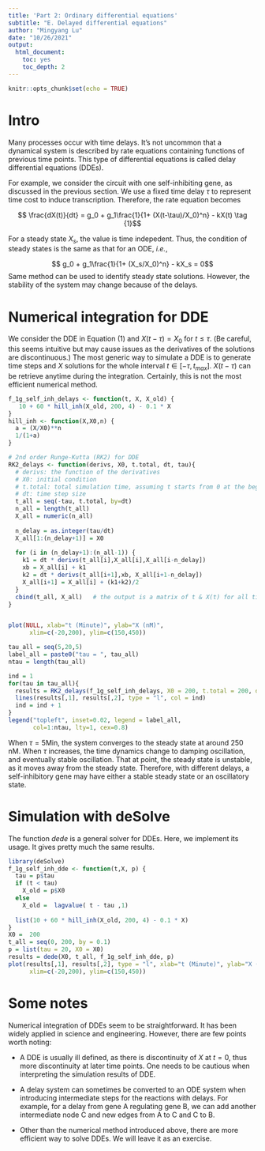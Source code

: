 ```yaml
---
title: 'Part 2: Ordinary differential equations'
subtitle: "E. Delayed differential equations"
author: "Mingyang Lu"
date: "10/26/2021"
output:
  html_document:
    toc: yes
    toc_depth: 2
---
```


```r
knitr::opts_chunk$set(echo = TRUE)
```

# Intro

Many processes occur with time delays. It's not uncommon that a dynamical system is described by rate equations containing functions of previous time points. This type of differential equations is called delay differential equations (DDEs). 

For example, we consider the circuit with one self-inhibiting gene, as discussed in the previous section. We use a fixed time delay $\tau$ to represent time cost to induce transcription. Therefore, the rate equation becomes 

$$ \frac{dX(t)}{dt} = g_0 + g_1\frac{1}{1+ (X(t-\tau)/X_0)^n} - kX(t) \tag {1}$$

For a steady state $X_s$, the value is time indepedent. Thus, the condition of steady states is the same as that for an ODE, *i.e.*,

$$ g_0 + g_1\frac{1}{1+ (X_s/X_0)^n} - kX_s = 0$$
Same method can be used to identify steady state solutions. However, the stability of the system may change because of the delays. 

# Numerical integration for DDE
We consider the DDE in Equation (1) and $X(t - \tau) = X_0$ for $t \leq \tau$. (Be careful, this seems intuitive but may cause issues as the derivatives of the solutions are discontinuous.) The most generic way to simulate a DDE is to generate time steps and $X$ solutions for the whole interval $t \in [-\tau, t_{max}]$. $X(t-\tau)$ can be retrieve anytime during the integration. Certainly, this is not the most efficient numerical method. 

``` r
f_1g_self_inh_delays <- function(t, X, X_old) {
   10 + 60 * hill_inh(X_old, 200, 4) - 0.1 * X
}
hill_inh <- function(X,X0,n) {
  a = (X/X0)**n
  1/(1+a)
}

# 2nd order Runge-Kutta (RK2) for DDE
RK2_delays <- function(derivs, X0, t.total, dt, tau){
  # derivs: the function of the derivatives 
  # X0: initial condition
  # t.total: total simulation time, assuming t starts from 0 at the beginning
  # dt: time step size 
  t_all = seq(-tau, t.total, by=dt)
  n_all = length(t_all)
  X_all = numeric(n_all)
  
  n_delay = as.integer(tau/dt)
  X_all[1:(n_delay+1)] = X0
  
  for (i in (n_delay+1):(n_all-1)) {
    k1 = dt * derivs(t_all[i],X_all[i],X_all[i-n_delay])
    xb = X_all[i] + k1
    k2 = dt * derivs(t_all[i+1],xb, X_all[i+1-n_delay])
    X_all[i+1] = X_all[i] + (k1+k2)/2
  }
  cbind(t_all, X_all)   # the output is a matrix of t & X(t) for all time steps
}


plot(NULL, xlab="t (Minute)", ylab="X (nM)",
      xlim=c(-20,200), ylim=c(150,450))

tau_all = seq(5,20,5)
label_all = paste0("tau = ", tau_all)
ntau = length(tau_all)

ind = 1
for(tau in tau_all){
  results = RK2_delays(f_1g_self_inh_delays, X0 = 200, t.total = 200, dt = 0.1, tau)
  lines(results[,1], results[,2], type = "l", col = ind)
  ind = ind + 1
}
legend("topleft", inset=0.02, legend = label_all,
       col=1:ntau, lty=1, cex=0.8)
```

When $\tau = 5 \text{Min}$, the system converges to the steady state at around 250 nM. When $\tau$ increases, the time dynamics change to damping oscillation, and eventually stable oscillation. That at point, the steady state is unstable, as it moves away from the steady state. Therefore, with different delays, a self-inhibitory gene may have either a stable steady state or an oscillatory state. 

# Simulation with deSolve

The function *dede* is a general solver for DDEs. Here, we implement its usage. It gives pretty much the same results.
``` r
library(deSolve)
f_1g_self_inh_dde <- function(t,X, p) {
  tau = p$tau
  if (t < tau)
    X_old = p$X0
  else
    X_old =  lagvalue( t - tau ,1)
  
  list(10 + 60 * hill_inh(X_old, 200, 4) - 0.1 * X)
}
X0 =  200
t_all = seq(0, 200, by = 0.1)
p = list(tau = 20, X0 = X0)
results = dede(X0, t_all, f_1g_self_inh_dde, p)
plot(results[,1], results[,2], type = "l", xlab="t (Minute)", ylab="X (nM)",
      xlim=c(-20,200), ylim=c(150,450))
```

# Some notes

Numerical integration of DDEs seem to be straightforward. It has been widely applied in science and engineering. However, there are few points worth noting:

* A DDE is usually ill defined, as there is discontinuity of $X$ at $t = 0$, thus more discontinuity at later time points. One needs to be cautious when interpreting the simulation results of DDE.

* A delay system can sometimes be converted to an ODE system when introducing intermediate steps for the reactions with delays. For example, for a delay from gene A regulating gene B, we can add another intermediate node C and new edges from A to C and C to B.

* Other than the numerical method introduced above, there are more efficient way to solve DDEs. We will leave it as an exercise.
